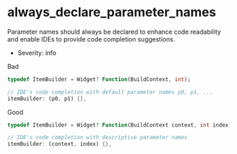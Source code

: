 # always_declare_parameter_names

Parameter names should always be declared to enhance code readability and enable IDEs to provide code completion suggestions.

- Severity: info

Bad

```dart
typedef ItemBuilder = Widget? Function(BuildContext, int);

// IDE's code completion with default parameter names p0, p1, ...
itemBuilder: (p0, p1) {},
```

Good

```dart
typedef ItemBuilder = Widget? Function(BuildContext context, int index);

// IDE's code completion with descriptive parameter names
itemBuilder: (context, index) {},
```
